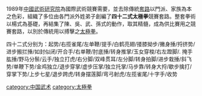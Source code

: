 1989年[[中國武術研究院|中國武術研究院]]為國際武術競賽需要，並去除傳統[[套路|套路]]以門派、家族為本之色彩，組織了多位由各門派外姓弟子創編了'''四十二式太極拳'''競賽套路。整套拳術以楊式為基礎，再結集了陳、吳、武、孫式的動作，取其精髓，成為供比賽用之競賽套路，以別於傳統用以搏擊之[[太極拳|太極拳]]。

四十二式分别为：起势/右揽雀尾/左单鞭/提手/白鹤亮翅/搂膝拗步/撇身捶/捋挤势/进步搬拦捶/如封似闭/开合手/右单鞭/肘底捶/转身推掌/玉女穿梭/右左蹬脚/. 掩手肱捶/野马分鬃/云手/独立打虎/右分脚/双峰贯耳/左分脚/转身拍脚/进步栽捶/斜飞势/单鞭下势/金鸡独立/退步穿掌/虚步压掌/独立托掌/马步靠/转身大捋/歇步擒打/穿掌下势/上步七星/退步跨虎/转身摆莲脚/弯弓射虎/左揽雀尾/十字手/收势

{{sport-stub}}

[[category:中国武术|category:中国武术]]
[[category:太極拳|category:太極拳]]